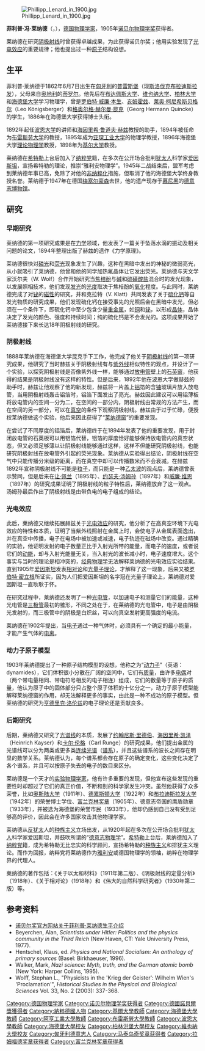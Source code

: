 {{NoteTA
|G1=物理學
}}
{{Infobox_Scientist
| name = 菲利普·莱纳德{{Nobel icon|1905年諾貝爾物理學獎|諾貝爾物理學獎}}<br />Philipp Lenard
| image = Lenard.jpg
| image_size = 200px
| caption = 
| birth_date = 1862年6月7日
| birth_place = [[奧地利帝國|奧地利帝國]][[匈牙利王國|匈牙利王國]][[普雷斯堡|普雷斯堡]]（现[[斯洛伐克|斯洛伐克]][[布拉迪斯拉发|布拉迪斯拉发]]）
| death_date = 1947年5月20日
| death_place = [[盟軍佔領下的德國|德国]][[梅塞尔豪森|梅塞尔豪森]]
| residence = {{flag|德國}}
| nationality = {{flag|奧匈帝國}}（1907年前）<br>{{flagicon|德意志帝國}} [[德國|德國]]（1907年后）
| field = [[物理学家|物理学家]] 
| work_institution = [[弗罗茨瓦夫大学|弗罗茨瓦夫大学]]<br>[[亚琛科技大学|亚琛科技大学]]<br>[[海德堡大学|海德堡大学]]<br>[[基尔大学|基尔大学]]
| alma_mater = [[海德堡大学|海德堡大学]]
| doctoral_advisor =  [[罗伯特·本生|罗伯特·本生]]<br>[[格奥尔格·赫尔曼·昆克|格奥尔格·赫尔曼·昆克]]
| doctoral_students = [[爱德华·安德拉德|爱德华·安德拉德]]<br>[[瓦尔特·科塞尔|瓦尔特·科塞尔]]<br>[[保罗·赫兹|保罗·赫兹]]
| known_for  = [[阴极射线|阴极射线]]
| prizes = [[File:Nobel_prize_medal.svg|20px]][[诺贝尔物理学奖|诺贝尔物理学奖]]（1905年）
| religion = 
| footnotes = 
}}
[[File:Phillipp_Lenard_in_1900.jpg|thumb]]

'''菲利普·冯·莱纳德'''（{{lang-de|'''Philipp von Lenard'''}}，{{bd|1862年|6月7日|1947年|5月20日|catIdx=L}}），[[德国|德国]][[物理学家|物理学家]]，1905年[[诺贝尔物理学奖|诺贝尔物理学奖]]获得者。

莱纳德在研究[[阴极射线|阴极射线]]时曾获得卓越成果，为此获得诺贝尔奖；他用实验发现了[[光电效应|光电效应]]的重要规律；他也提出过一种[[原子|原子]]结构设想。

== 生平 ==
菲利普·莱纳德于1862年6月7日出生在[[匈牙利|匈牙利]]的[[普雷斯堡|普雷斯堡]]（现[[斯洛伐克|斯洛伐克]][[布拉迪斯拉发|布拉迪斯拉发]]），父母来自[[奥地利|奥地利]]的[[蒂罗尔|蒂罗尔]]。他先后在[[布达佩斯大学|布达佩斯大学]]、[[维也纳大学|维也纳大学]]、[[柏林大学|柏林大学]]和[[海德堡大学|海德堡大学]]学习物理学，曾是[[罗伯特·威廉·本生|罗伯特·威廉·本生]]、[[赫尔曼·冯·亥姆霍兹|亥姆霍兹]]、[[莱奥·柯尼希斯贝格尔|莱奥·柯尼希斯贝格尔]]（Leo Königsberger）和[[格奥尔格·赫尔曼·昆克|格奥尔格·赫尔曼·昆克]]（Georg Hermann Quincke）的学生，1886年在海德堡大学获得博士头衔。

1892年起任[[波恩大学|波恩大学]]的讲师和[[海因里希·鲁道夫·赫兹|海因里希·鲁道夫·赫兹]]教授的助手，1894年被任命为[[布雷斯劳大学|布雷斯劳大学]]的教授，1895年成为[[亚琛工业大学|亚琛工业大学]]的物理学教授，1896年海德堡大学[[理论物理学|理论物理学]]教授，1898年为[[基尔大学|基尔大学]]教授。

莱纳德在[[希特勒|希特勒]]上台后加入了[[纳粹党|纳粹党]]籍，在多次在公开场合批判[[犹太人|犹太人]]科学家[[爱因斯坦|爱因斯坦]]，宣扬希特勒的理论，推崇“雅利安物理学”。1945年二战结束后，盟军考虑到莱纳德年事已高，免除了对他的[[非纳粹化|非纳粹化]]措施，但取消了他的海德堡大学终身教授名誉。莱纳德于1947年在德国[[梅塞尔豪森|梅塞尔豪森]]去世，他的遗产现存于[[慕尼黑|慕尼黑]]的[[德意志博物馆|德意志博物馆]]。

== 研究 ==
=== 早期研究 ===
莱纳德的第一项研究成果是在[[力学|力学]]领域，他发表了一篇关于坠落水滴的振动及相关问题的论文，1894年整理出版了赫兹的遗作《力学原理》。

莱纳德很快对[[磷光|磷光]]和[[荧光|荧光]]现象发生了兴趣，这种在黑暗中发出的神秘的微弱亮光，从小就吸引了莱纳德，他曾和他的同学加热氟晶体让它发出荧光。莱纳德与天文学家沃尔夫（W. Wolf）合作开始研究当[[焦棓酚|焦棓酚]]与[[碱|碱]]和[[硫磺酸盐|硫磺酸盐]]混合时的发光现象，以发展照相技术，他们发现[[发光|发光]]的[[光度|光度]]取决于焦棓酚的[[氧化|氧化]]程度。与此同时，莱纳德完成了对[[铋|铋]]的[[磁性|磁性]]的研究，并和克拉特（V. Klatt）共同发表了关于[[硫化钙|硫化钙]]等自发光物质的研究成果，他们发现硫化钙在接受事先的光照后会在黑暗中发光，但必须在一个条件下，即硫化钙中至少包含少量[[重金属|重金属]]，如[[铜|铜]]和[[铋|铋]]，以形成[[晶体|晶体]]，晶体决定了发光的颜色、强度和持续时间；纯的硫化钙是不会发光的。这项成果开始了莱纳德接下来长达18年阴极射线的研究。

=== 阴极射线 ===
1888年莱纳德在海德堡大学昆克手下工作，他完成了他关于[[阴极射线|阴极射线]]的第一项研究成果，他研究了当时赫兹关于阴极射线有与[[紫外线|紫外线]]相似特性的观点，并设计了一个实验，以探究阴极射线是否像紫外线一样，能够通过[[放电管|放电管]]壁上的[[石英窗|石英窗]]，他获得的结果是阴极射线没有这样的特性。但是后来，1892年他在波恩大学做赫兹的助手时，赫兹让他观察了他的新发现，赫兹将一片盖上[[铝|铝]]箔的含[[铀|铀]]玻璃片放入放电管，当用阴极射线轰击铝箔时，铝箔下面发出了亮光。赫兹因此建议可以用铝薄板将放电管内的空间一分为二，在空间的一部分内，阴极射线由常规的方法产生，而在空间的另一部分，可以在[[真空|真空]]的条件下观察阴极射线。赫兹由于过于忙碌，便授权莱纳德做这个实验，他后来因此获得了“[[莱纳德窗|莱纳德窗]]”的重要发现。

在尝试了不同厚度的铝箔后，莱纳德终于在1894年发表了他的重要发现，用于封闭放电管的石英板可以用铝箔代替，铝箔的厚度恰好能够保持放电管内的真空状态，但又必须足够薄以让阴极射线能够通过这样，这样不但能研究阴极射线，也能研究阴极射线在放电管外引起的荧光现象。莱纳德从实验得出结论，阴极射线在空气中只能传播分米级的距离，而在真空中却可以传播数米而不会衰减。在赫兹1892年宣称阴极射线不可能是[[粒子|粒子]]，而只能是一种[[乙太波|乙太波]]的观点后，莱纳德曾表示赞同，但是后来在[[让·佩兰|让·佩兰]]（1895年）、[[约瑟夫·汤姆孙|约瑟夫·汤姆孙]]（1897年）和[[威廉·维恩|威廉·维恩]]（1897年）的研究成果证明了阴极射线的粒子特性后，莱纳德放弃了这一观点。汤姆孙最后作出了阴极射线是由带负电的电子组成的结论。

=== 光电效应 ===
此后，莱纳德又继续拓展赫兹关于[[光电效应|光电效应]]的研究，他分析了在高真空环境下光电效应的特性和本质，证明了当紫外线照射在金属上时，会使电子从金属表面逸出，并在真空中传播，电子在电场中被加速或减速，电子轨迹在磁场中改变。通过精确的实验，他证明发射的电子数量正比于入射光所带的能量，而电子的速度，或者说它们的[[动能|动能]]，却与入射光能量无关，当入射光的波长减小时，电子速度增大。这个事实与当时的理论是相冲突的，[[经典物理学|经典物理学]]无法解释莱纳德的光电效应实验结果。直到1905年[[爱因斯坦|爱因斯坦]]发表[[相对论|相对论]]和[[光量子理论|光量子理论]]，才解释了这一现象，后来又被[[罗伯特·密立根|罗伯特·密立根]]所证实，因为人们把爱因斯坦的名字冠在光量子理论上，莱纳德对爱因斯坦一直耿耿于怀。

在研究过程中，莱纳德还发明了一种[[光电管|光电管]]，以加速电子和测量它们的能量，这种光电管是[[三极管|三极管]]最初的雏形，不同之处在于，在莱纳德的光电管中，电子是由阴极光发射的，而三极管中的阴极是白炽丝，可以向真空发射更高强度的电流。

莱纳德在1902年提出，当[[电子|电子]]通过一种气体时，必须具有一个确定的最小能量，才能产生气体的[[电离|电离]]。

=== 动力子原子模型 ===
1903年莱纳德提出了一种原子结构模型的设想，他称之为“[[动力子|动力子]]”（英语：dynamides），它们体积很小分散在广阔的空间中，它们有[[质量|质量]]，由许多[[电偶|电偶]]对（两个带电量相同、带电符号相反的电子相连）组成，它们的数量等于原子的质量，他认为原子中的固体部分只占整个原子体积的十亿分之一，动力子原子模型能解释莱纳德窗的作用，却无法解释更多的事实，由此是一种不成功的原子模型。但莱纳德的研究为[[亨德里克·洛伦兹|亨德里克·洛伦兹]]的电子理论还是贡献良多。

=== 后期研究 ===
后期，莱纳德又研究了[[光谱线|光谱线]]的本质，发展了[[约翰尼斯·里德伯|约翰尼斯·里德伯]]、[[海因里希·凯泽|海因里希·凯泽]]（Heinrich Kayser）和[[卡尔·伦格|卡尔·伦格]]（Carl Runge）的研究成果，他们提出金属的光谱线可以分为两类或更多类[[连续光谱|连续光谱]]（[[谱系|谱系]]），并且这些谱系的波长之间存在明显的数学关系。莱纳德认为，每个谱系都会存在原子的确定变化，这些变化决定了各个谱系，并且可以按原子失去的电子的数目来区分。

莱纳德是一个天才的[[實驗物理學|实验物理学家]]，他有许多重要的发现，但他宣布这些发现的重要性时却超过了它们的真正价值，不断和别的科学家发生冲突。虽然他获得了众多荣誉，比如[[奥斯陆大学|奥斯陆大学]]（1911年）、[[德累斯顿大学|德累斯顿大学]]（1922年）和[[布拉迪斯拉发大学|布拉迪斯拉发大学]]（1942年）的荣誉博士学位、[[富兰克林奖章|富兰克林奖章]]（1905年）、德意志帝国的鹰盾勋章（1933年），并被选为海德堡的荣誉市民（1933年），他却仍感到自己没有受到足够高的评价，因此会在许多国家攻击其他物理学家。

莱纳德从[[反犹太|反犹太]]人的[[种族主义|种族主义]]立场出发，从1920年起在多次在公开场合批判[[犹太人|犹太人]]科学家爱因斯坦，并鼓吹所谓的“[[德意志物理学|德意志物理学]]”。[[希特勒|希特勒]]上台后，莱纳德加入了[[纳粹党|纳粹党]]籍，成为希特勒无比忠实的科学顾问，宣扬希特勒的[[种族主义|种族主义]]和排犹主义理论。而作为回报，纳粹党将莱纳德作为[[雅利安人種|雅利安]]或德国物理学的领袖，纳粹在物理学界的代理人。

莱纳德的著作包括：《关于以太和材料》（1911年第二版）、《阴极射线的定量分析》（1918年）、《关于相对论》（1918年）和《伟大的自然科学研究者》（1930年第二版）等。

== 参考资料 ==
* [http://nobelprize.org/nobel_prizes/physics/laureates/1905/lenard-bio.html 诺贝尔奖官方网站关于菲利普·莱纳德生平介绍]
* Beyerchen, Alan, ''Scientists under Hitler: Politics and the physics community in the Third Reich'' (New Haven, CT: Yale University Press, 1977). 
* Hentschel, Klaus, ed. ''Physics and National Socialism: An anthology of primary sources'' (Basel: Birkhaeuser, 1996).
* Walker, Mark, ''Nazi science: Myth, truth, and the German atomic bomb'' (New York: Harper Collins, 1995).
* Wolff, Stephan L., "Physicists in the 'Krieg der Geister': Wilhelm Wien's 'Proclamation'", ''Historical Studies in the Physical and Biological Sciences'' Vol. 33, No. 2 (2003): 337-368.

{{诺贝尔物理学奖获得者 (1901年-1925年)}}
{{拉姆福德奖章获得者}}
{{马泰乌奇奖章获得者}}
{{富兰克林奖章获得者}}
{{Authority control}}
{{DEFAULTSORT:L}}

[[Category:德国物理学家|Category:德国物理学家]]
[[Category:诺贝尔物理学奖获得者|Category:诺贝尔物理学奖获得者]]
[[Category:德國諾貝爾獎獲得者|Category:德國諾貝爾獎獲得者]]
[[Category:納粹德國人物|Category:納粹德國人物]]
[[Category:基爾大學教師|Category:基爾大學教師]]
[[Category:海德堡大學教師|Category:海德堡大學教師]]
[[Category:阿亨工業大學教師|Category:阿亨工業大學教師]]
[[Category:布雷斯勞大學教師|Category:布雷斯勞大學教師]]
[[Category:波恩大學教師|Category:波恩大學教師]]
[[Category:海德堡大學校友|Category:海德堡大學校友]]
[[Category:柏林洪堡大學校友|Category:柏林洪堡大學校友]]
[[Category:維也納大學校友|Category:維也納大學校友]]
[[Category:匈牙利德意志人|Category:匈牙利德意志人]]
[[Category:马泰乌奇奖章获得者|Category:马泰乌奇奖章获得者]]
[[Category:拉姆福德奖章获得者|Category:拉姆福德奖章获得者]]
[[Category:富兰克林奖章获得者|Category:富兰克林奖章获得者]]